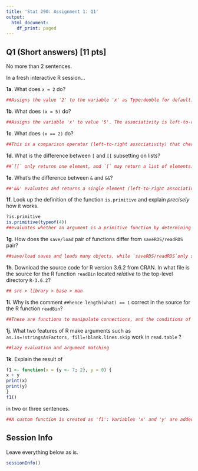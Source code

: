 ```yaml
---
title: 'Stat 290: Assignment 1: Q1'
output:
  html_document:
    df_print: paged
---
```


## Q1 (Short answers) [11 pts]

No more than 2 sentences.

In a fresh interactive R session...

__1a__. What does `x = 2` do?

```r
##Assigns the value '2' to the variable 'x' as Type:double for default. The associativity is right-to-left.
```

__1b__. What does `(x = 5)` do?

```r
##Assigns the variable 'x' to value '5'. The associativity is left-to-right.
```

__1c__. What does `(x == 2)` do?

```r
##This is a comparison operator (left-to-right associativity) that checks whether the variable 'x' is equal to the double '2'. This returns a boolean value of T/F.
```

__1d__. What is the difference between  `[` and `[[` subsetting on lists?

```r
##`[[` only returns one element, and `[` may return a list of elements. One bracket give a slice of the data, and double bracket goes deeper to retrieve the most granular element.
```

__1e__. What's the difference between `&` and `&&`?

```r
##'&&' evaluates and returns a single element (left-to-right associativity), while '&' evaluates and returns multiple elements (ie. vector). 
```

__1f__. Look up the definition of the function `is.primitive`
     and explain _precisely_ how it works.

```r
?is.primitive
is.primitive(typeof(4))
##evaluates whether an argument is a primitive function by determining whether the function is found at the base package. It then returns a boolean (T/F).
```

__1g__. How does the `save/load` pair of functions differ from
`saveRDS/readRDS` pair?

```r
##save/load saves and loads many objects, while `saveRDS/readRDS`only saves one object at a time.
```

__1h__. Download the source code for R version 3.6.2 from CRAN.  In what file is
    the source for the R function `readBin` located
    _relative_ to the top-level directory `R-3.6.2`?

```r
## src > library > base > man
```

__1i__. Why is the comment `##hence length(what) == 1` correct
    in the source for the R function `readBin`?
```r
##These are functions to manipulate connections, and the conditions of  "what" are checked such that !is.character(what) || is.na(what) || length(what) != 1L . This means that length must be 1.
```

__1j__. What two features of R make arguments such as `as.is=!stringsAsFactors, fill=!blank.lines.skip` work in
    `read.table` ?

```r
##lazy evaluation and argument matching
```

__1k__. Explain the result of
```r
f1 <- function(x = {y <- 7; 2}, y = 0) {
x + y
print(x)
print(y)
}
f1()


```
in two or three sentences. 

```r
##A custom function is created as 'f1': Variables 'x' and 'y' are added. Variable 'y' is called into scope of the variable 'x' equation and is computed as a variable (default value set to 7). X represents the value 2. The function is called in line #86. Result is 9.
```

## Session Info

Leave everything below as is.

```r
sessionInfo()
```
